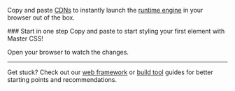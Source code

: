 Copy and paste [CDNs](/docs/installation#cdns) to instantly launch the [runtime engine](/docs/rendering-modes/runtime-rendering) in your browser out of the box.

<StepSection className="mt:50">
    <Step>
        ### <StepNum />Start in one step
        Copy and paste to start styling your first element with Master CSS!
        <CDNCodes />
        <p className="mt:50">Open your browser to watch the changes.</p>
        <HelloWorld />
    </Step>
</StepSection>

---

Get stuck? Check out our [web framework](/docs/installation#web-frameworks) or [build tool](/docs/installation#build-tools) guides for better starting points and recommendations.
